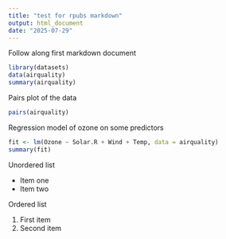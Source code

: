 ```yaml
---
title: "test for rpubs markdown"
output: html_document
date: "2025-07-29"
---
```


Follow along first markdown document


```r
library(datasets)
data(airquality)
summary(airquality)
```

Pairs plot of the data

```r
pairs(airquality)
```

Regression model of ozone on some predictors

```r
fit <- lm(Ozone ~ Solar.R + Wind + Temp, data = airquality)
summary(fit)
```


Unordered list

* Item one
* Item two

Ordered list

1. First item
2. Second item









